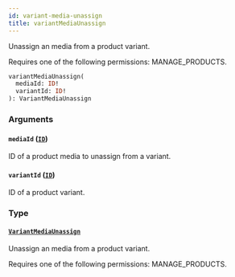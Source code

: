 ```yaml
---
id: variant-media-unassign
title: variantMediaUnassign
---
```



Unassign an media from a product variant. 

Requires one of the following permissions: MANAGE_PRODUCTS.

```graphql
variantMediaUnassign(
  mediaId: ID!
  variantId: ID!
): VariantMediaUnassign
```


### Arguments

#### `mediaId` ([`ID`](../../../developer/api-reference/scalars/id))

ID of a product media to unassign from a variant.


#### `variantId` ([`ID`](../../../developer/api-reference/scalars/id))

ID of a product variant.


### Type

#### [`VariantMediaUnassign`](../../../developer/api-reference/objects/variant-media-unassign) 

Unassign an media from a product variant. 

Requires one of the following permissions: MANAGE_PRODUCTS.




